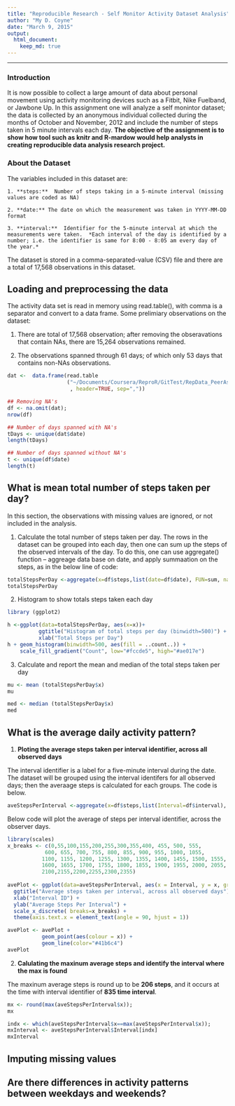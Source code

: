 ```yaml
---
title: "Reproducible Research - Self Monitor Activity Dataset Analysis"
author: "My D. Coyne"
date: "March 9, 2015"
output:
  html_document:
    keep_md: true
---
```


    
---

### Introduction

It is now possible to collect a large amount of data about personal movement using activity monitoring devices such as a Fitbit, Nike Fuelband, or Jawbone Up. In this assignment one will analyze a self monintor dataset;  the data is collected by an anonymous individual collected during the months of October and November, 2012 and include the number of steps taken in 5 minute intervals each day.  **The objective of the assignment is to show how tool such as knitr and R-mardow would help analysts in creating reproducible data analysis research project.**

### About the Dataset

The variables included in this dataset are:

    1. **steps:**  Number of steps taking in a 5-minute interval (missing values are coded as NA)

    2. **date:** The date on which the measurement was taken in YYYY-MM-DD format

    3. **interval:**  Identifier for the 5-minute interval at which the measurements were taken.  *Each interval of the day is identified by a number; i.e. the identifier is same for 8:00 - 8:05 am every day of the year.*  

The dataset is stored in a comma-separated-value (CSV) file and there are a total of 17,568 observations in this dataset.

## Loading and preprocessing the data

The activity data set is read in memory using read.table(), with comma is a separator and convert to a data frame.  Some prelimiary observations on the dataset:

1.  There are total of 17,568 observation; after removing the obseravations that contain NAs, there are 15,264 observations remained.

2.  The observations spanned through 61 days; of which only 53 days that contains non-NAs observations.  


```r

dat <-  data.frame(read.table
                   ("~/Documents/Coursera/ReproR/GitTest/RepData_PeerAssessment1/activity.csv"
                    , header=TRUE, sep=","))

## Removing NA's
df <- na.omit(dat);
nrow(df)

## Number of days spanned with NA's
tDays <- unique(dat$date)
length(tDays)

## Number of days spanned without NA's
t <- unique(df$date)
length(t)
```


## What is mean total number of steps taken per day?

In this section, the observations with missing values are ignored, or not included in the analysis.  

1.  Calculate the total number of steps taken per day.  The rows in the dataset can be grouped into each day, then one can sum up the steps of the observed intervals of the day.  To do this, one can use aggregate() function -- aggreage data base on date, and apply summaation on the steps, as in the below line of code: 

```r
totalStepsPerDay <-aggregate(x=df$steps,list(date=df$date), FUN=sum, na.rm=TRUE);
totalStepsPerDay
```

2.  Histogram to show totals steps taken each day

```r
library (ggplot2)

h <-ggplot(data=totalStepsPerDay, aes(x=x))+
          ggtitle("Histogram of total steps per day (binwidth=500)") + 
          xlab("Total Steps per Day")
h + geom_histogram(binwidth=500, aes(fill = ..count..)) +
    scale_fill_gradient("Count", low="#fccde5", high="#ae017e")

```

3.  Calculate and report the mean and median of the total steps taken per day

```r
mu <- mean (totalStepsPerDay$x)
mu

med <- median (totalStepsPerDay$x)
med

```

## What is the average daily activity pattern?

1.  **Ploting the average steps taken per interval identifier, across all observed days**

The interval identifier is a label for a five-minute interval during the date.   The dataset will be grouped using the interval identifers for all observed days; then the averaage steps is calculated for each groups.   The code is below. 

```r

aveStepsPerInterval <-aggregate(x=df$steps,list(Interval=df$interval), FUN=mean, na.rm=TRUE);
```

Below code will plot the average of steps per interval identifier, across the observer days. 

```r
library(scales)
x_breaks <- c(0,55,100,155,200,255,300,355,400, 455, 500, 555,
            600, 655, 700, 755, 800, 855, 900, 955, 1000, 1055, 
           1100, 1155, 1200, 1255, 1300, 1355, 1400, 1455, 1500, 1555, 
           1600, 1655, 1700, 1755, 1800, 1855, 1900, 1955, 2000, 2055,
           2100,2155,2200,2255,2300,2355)
 
avePlot <- ggplot(data=aveStepsPerInterval, aes(x = Interval, y = x, group=1)) +
  ggtitle("Average steps taken per interval, across all observed days") + 
  xlab("Interval ID") +
  ylab("Average Steps Per Interval") +
  scale_x_discrete( breaks=x_breaks) +
  theme(axis.text.x = element_text(angle = 90, hjust = 1))

avePlot <- avePlot + 
           geom_point(aes(colour = x)) +
           geom_line(color="#41b6c4")
avePlot
```

2.  **Calulating the maxinum average steps and identify the interval where the max is found**

The maxinum average steps is round up to be **206 steps**, and it occurs at the time with interval identifier of **835 time interval**.  

```r
mx <- round(max(aveStepsPerInterval$x));
mx

indx <- which(aveStepsPerInterval$x==max(aveStepsPerInterval$x));
mxInterval <- aveStepsPerInterval$Interval[indx]
mxInterval
```


## Imputing missing values



## Are there differences in activity patterns between weekdays and weekends?

